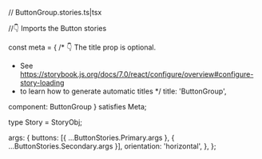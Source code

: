 // ButtonGroup.stories.ts|tsx



//👇 Imports the Button stories

const meta = {
  /* 👇 The title prop is optional.
   * See https://storybook.js.org/docs/7.0/react/configure/overview#configure-story-loading
   * to learn how to generate automatic titles
   */
  title: 'ButtonGroup',

  component: ButtonGroup
} satisfies Meta<typeof ButtonGroup>;

type Story = StoryObj<typeof ButtonGroup>;

  args: {
    buttons: [{ ...ButtonStories.Primary.args }, { ...ButtonStories.Secondary.args }],
    orientation: 'horizontal',
  },
};

